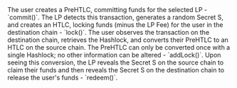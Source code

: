 <Steps>
  <Step title="User Commit">
    The user creates a PreHTLC, committing funds for the selected LP - `commit()`.
  </Step>
  <Step title="LP Lock">
    The LP detects this transaction, generates a random Secret S, and creates an HTLC, locking funds (minus the LP Fee) for the user in the destination chain - `lock()`.
  </Step>
  <Step title="User AddLock">
    The user observes the transaction on the destination chain, retrieves the Hashlock, and converts their PreHTLC to an HTLC on the source chain. The PreHTLC can only be converted once with a single Hashlock; no other information can be altered - `addLock()`.
  </Step>
  <Step title="Unlocks">
    Upon seeing this conversion, the LP reveals the Secret S on the source chain to claim their funds and then reveals the Secret S on the destination chain to release the user's funds - `redeem()`.
  </Step>
</Steps>